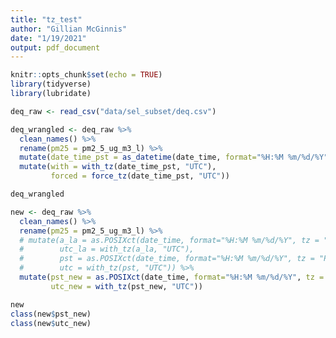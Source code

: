 ```yaml
---
title: "tz_test"
author: "Gillian McGinnis"
date: "1/19/2021"
output: pdf_document
---
```


```r
knitr::opts_chunk$set(echo = TRUE)
library(tidyverse)
library(lubridate)
```

```r
deq_raw <- read_csv("data/sel_subset/deq.csv")

deq_wrangled <- deq_raw %>%
  clean_names() %>%
  rename(pm25 = pm2_5_ug_m3_l) %>%
  mutate(date_time_pst = as_datetime(date_time, format="%H:%M %m/%d/%Y", tz = "PST")) %>%
  mutate(with = with_tz(date_time_pst, "UTC"),
         forced = force_tz(date_time_pst, "UTC"))

deq_wrangled
```

```r
new <- deq_raw %>%
  clean_names() %>%
  rename(pm25 = pm2_5_ug_m3_l) %>%
  # mutate(a_la = as.POSIXct(date_time, format="%H:%M %m/%d/%Y", tz = "America/Los_Angeles"),
  #        utc_la = with_tz(a_la, "UTC"),
  #        pst = as.POSIXct(date_time, format="%H:%M %m/%d/%Y", tz = "PST"),
  #        utc = with_tz(pst, "UTC")) %>%
  mutate(pst_new = as.POSIXct(date_time, format="%H:%M %m/%d/%Y", tz = "Etc/GMT+8"),
         utc_new = with_tz(pst_new, "UTC"))

new
class(new$pst_new)
class(new$utc_new)
```


